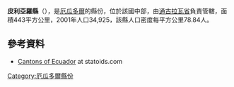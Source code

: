 {{Coord|1|10|S|78|32|W|display=title}}

'''皮利亞羅縣'''（{{lang-es|Cantón Píllaro}}），是[[厄瓜多爾|厄瓜多爾]]的縣份，位於該國中部，由[[通古拉瓦省|通古拉瓦省]]負責管轄，面積443平方公里，2001年人口34,925，該縣人口密度每平方公里78.84人。

==參考資料==
*[http://www.statoids.com/yec.html Cantons of Ecuador] {{Wayback|url=http://www.statoids.com/yec.html |date=20110628180130 }} at statoids.com

{{厄瓜多爾縣份}}

[[Category:厄瓜多爾縣份|Category:厄瓜多爾縣份]]


{{Ecuador-geo-stub}}
